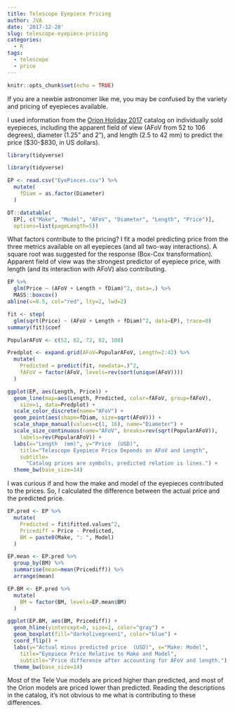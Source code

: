```yaml
---
title: Telescope Eyepiece Pricing
author: JVA
date: '2017-12-28'
slug: telescope-eyepiece-pricing
categories:
  - R
tags:
  - telescope
  - price
---
```


```r
knitr::opts_chunk$set(echo = TRUE)
```

If you are a newbie astronomer like me, you may be confused by the variety and pricing of eyepieces available.

I used information from the [Orion Holiday 2017](https://www.telescope.com/content.jsp?pageName=eCatalog) catalog on individually sold eyepieces, including the apparent field of view (AFoV from 52 to 106 degrees),  diameter (1.25" and 2"), and length (2.5 to 42 mm) to predict the price (\$30-\$830, in US dollars).

```r
library(tidyverse)
```

```r
library(tidyverse)
```

```r
EP <- read.csv("EyePieces.csv") %>%
  mutate(
    fDiam = as.factor(Diameter)
  )

DT::datatable(
  EP[, c("Make", "Model", "AFoV", "Diameter", "Length", "Price")],
  options=list(pageLength=5))
```

What factors contribute to the pricing?  I fit a model predicting price from the three metrics available on all eyepieces (and all two-way interactions).  A square root was suggested for the response (Box-Cox transformation).  Apparent field of view was the strongest predictor of eyepiece price, with length (and its interaction with AFoV) also contributing.

```r
EP %>%
  glm(Price ~ (AFoV + Length + fDiam)^2, data=.) %>%
  MASS::boxcox()
abline(v=0.5, col="red", lty=2, lwd=2)

fit <- step(
  glm(sqrt(Price) ~ (AFoV + Length + fDiam)^2, data=EP), trace=0)
summary(fit)$coef

PopularAFoV <- c(52, 62, 72, 82, 100)

Predplot <- expand.grid(AFoV=PopularAFoV, Length=2:42) %>%
  mutate(
    Predicted = predict(fit, newdata=.)^2,
    fAFoV = factor(AFoV, levels=rev(sort(unique(AFoV))))
  )

ggplot(EP, aes(Length, Price)) +
  geom_line(map=aes(Length, Predicted, color=fAFoV, group=fAFoV), 
    size=1, data=Predplot) +
  scale_color_discrete(name="AFoV") +
  geom_point(aes(shape=fDiam, size=sqrt(AFoV))) +
  scale_shape_manual(values=c(1, 16), name="Diameter") +
  scale_size_continuous(name="AFoV", breaks=rev(sqrt(PopularAFoV)), 
    labels=rev(PopularAFoV)) +
  labs(x="Length  (mm)", y="Price  (USD)",
    title="Telescope Eyepiece Price Depends on AFoV and Length",  
    subtitle=
      "Catalog prices are symbols, predicted relation is lines.") +
  theme_bw(base_size=14)
```

I was curious if and how the make and model of the eyepieces contributed to the prices.  So, I calculated the difference between the actual price and the predicted price.

```r
EP.pred <- EP %>%
  mutate(
    Predicted = fit$fitted.values^2,
    Pricediff = Price - Predicted,
    BM = paste0(Make, ": ", Model)
  )

EP.mean <- EP.pred %>%
  group_by(BM) %>%
  summarise(mean=mean(Pricediff)) %>%
  arrange(mean)

EP.BM <- EP.pred %>%
  mutate(
    BM = factor(BM, levels=EP.mean$BM)
  )

ggplot(EP.BM, aes(BM, Pricediff)) +
  geom_hline(yintercept=0, size=1, color="gray") +
  geom_boxplot(fill="darkolivegreen1", color="blue") +
  coord_flip() +
  labs(y="Actual minus predicted price  (USD)", x="Make: Model",
    title="Eyepiece Price Relative to Make and Model",
    subtitle="Price difference after accounting for AFoV and length.") +
  theme_bw(base_size=14)
```

Most of the Tele Vue models are priced higher than predicted, and most of the Orion models are priced lower than predicted.  Reading the descriptions in the catalog, it's not obvious to me what is contributing to these differences.